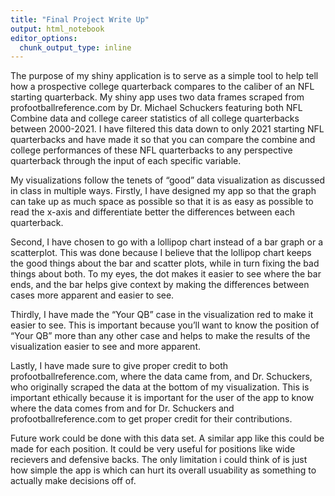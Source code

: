 ```yaml
---
title: "Final Project Write Up"
output: html_notebook
editor_options: 
  chunk_output_type: inline
---
```


The purpose of my shiny application is to serve as a simple tool to help tell how a prospective college quarterback compares to the caliber of an NFL starting quarterback. My shiny app uses two data frames scraped from profootballreference.com by Dr. Michael Schuckers featuring both NFL Combine data and college career statistics of all college quarterbacks between 2000-2021. I have filtered this data down to only 2021 starting NFL quarterbacks and have made it so that you can compare the combine and college performances of these NFL quarterbacks to any perspective quarterback through the input of each specific variable.

My visualizations follow the tenets of “good” data visualization as discussed in class in multiple ways. Firstly, I have designed my app so that the graph can take up as much space as possible so that it is as easy as possible to read the x-axis and differentiate better the differences between each quarterback. 

Second, I have chosen to go with a lollipop chart instead of a bar graph or a scatterplot. This was done because I believe that the lollipop chart keeps the good things about the bar and scatter plots, while in turn fixing the bad things about both. To my eyes, the dot makes it easier to see where the bar ends, and the bar helps give context by making the differences between cases more apparent and easier to see. 

Thirdly, I have made the “Your QB” case in the visualization red to make it easier to see. This is important because you’ll want to know the position of “Your QB” more than any other case and helps to make the results of the visualization easier to see and more apparent.

Lastly, I have made sure to give proper credit to both profootballreference.com, where the data came from, and Dr. Schuckers, who originally scraped the data at the bottom of my visualization. This is important ethically because it is important for the user of the app to know where the data comes from and for Dr. Schuckers and profootballreference.com to get proper credit for their contributions.

Future work could be done with this data set. A similar app like this could be made for each position. It could be very useful for positions like wide recievers and defensive backs. The only limitation i could think of is just how simple the app is which can hurt its overall usuability as something to actually make decisions off of.


